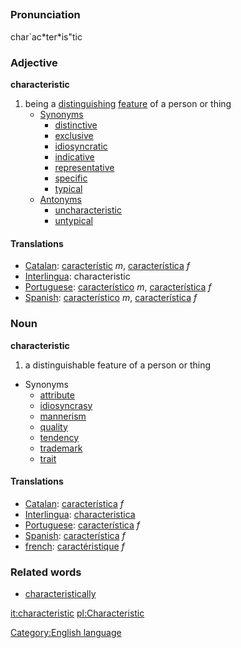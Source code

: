 =={{en}}==
[[Category:English language]]
===Pronunciation===
char`ac*ter*is"tic
===Adjective===
'''characteristic'''

# being a [[distinguish]]ing [[feature]] of a person or thing
#* [[Synonym]]s
#** [[distinctive]]
#** [[exclusive]]
#** [[idiosyncratic]]
#** [[indicative]]
#** [[representative]]
#** [[specific]]
#** [[typical]]
#* [[Antonym]]s
#** [[uncharacteristic]]
#** [[untypical]]

====Translations====
*[[Catalan]]: [[característic]] ''m'', [[característica]] ''f''
*[[Interlingua]]: characteristic
*[[Portuguese]]: [[característico]] ''m'', [[característica]] ''f''
*[[Spanish]]: [[característico]] ''m'', [[característica]] ''f''

===Noun===
'''characteristic'''

# a distinguishable feature of a person or thing
* Synonyms
** [[attribute]]
** [[idiosyncrasy]]
** [[mannerism]]
** [[quality]]
** [[tendency]]
** [[trademark]]
** [[trait]]

====Translations====
*[[Catalan]]: [[característica]] ''f''
*[[Interlingua]]: [[characteristica]]
*[[Portuguese]]: [[característica]] ''f''
*[[Spanish]]: [[característica]] ''f''
*[[french]]: [[caractéristique]] ''f''

===Related words===
* [[characteristically]]

[[it:characteristic]]
[[pl:Characteristic]]
